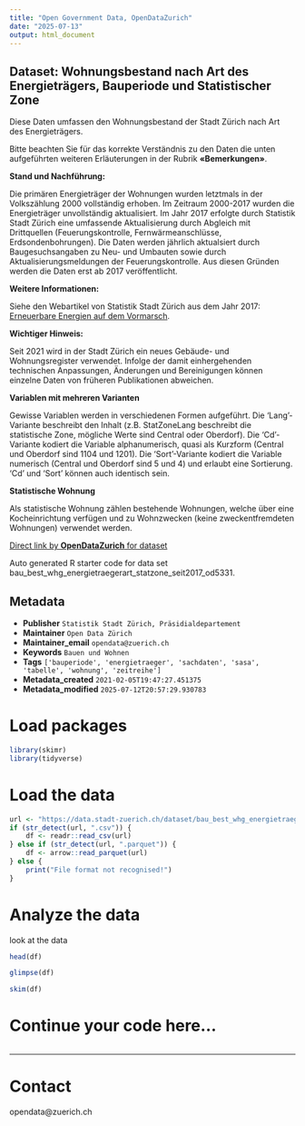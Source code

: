 ```yaml
---
title: "Open Government Data, OpenDataZurich"
date: "2025-07-13"
output: html_document
---
```


## Dataset: Wohnungsbestand nach Art des Energieträgers, Bauperiode und Statistischer Zone


Diese Daten umfassen den Wohnungsbestand der Stadt Zürich nach Art des Energieträgers. 

Bitte beachten Sie für das korrekte Verständnis zu den Daten die unten aufgeführten weiteren Erläuterungen in der Rubrik **«Bemerkungen»**.




**Stand und Nachführung:**

 Die primären Energieträger der Wohnungen wurden letztmals in der Volkszählung 2000 vollständig erhoben. Im Zeitraum 2000-2017 wurden die Energieträger unvollständig aktualisiert. Im Jahr 2017 erfolgte durch Statistik Stadt Zürich eine umfassende Aktualisierung durch Abgleich mit Drittquellen (Feuerungskontrolle, Fernwärmeanschlüsse, Erdsondenbohrungen). Die Daten werden jährlich aktualsiert durch Baugesuchsangaben zu Neu- und Umbauten sowie durch Aktualisierungsmeldungen der Feuerungskontrolle. Aus diesen Gründen werden die Daten erst ab 2017 veröffentlicht.
 

[]()

**Weitere Informationen:**

 Siehe den Webartikel von Statistik Stadt Zürich aus dem Jahr 2017: [Erneuerbare Energien auf dem Vormarsch](https://www.stadt-zuerich.ch/artikel/de/statistik-und-daten/2017-08-21_erneuerbare-energien-auf-dem-vormarsch.html).
 

[]()

**Wichtiger Hinweis:**

 Seit 2021 wird in der Stadt Zürich ein neues Gebäude- und Wohnungsregister verwendet. Infolge der damit einhergehenden technischen Anpassungen, Änderungen und Bereinigungen können einzelne Daten von früheren Publikationen abweichen.
 

[]()

**Variablen mit mehreren Varianten**


Gewisse Variablen werden in verschiedenen Formen aufgeführt. Die 'Lang'-Variante beschreibt den Inhalt (z.B. StatZoneLang beschreibt die statistische Zone, mögliche Werte sind Central oder Oberdorf). Die 'Cd'-Variante kodiert die Variable alphanumerisch, quasi als Kurzform (Central und Oberdorf sind 1104 und 1201). Die 'Sort'-Variante kodiert die Variable numerisch (Central und Oberdorf sind 5 und 4) und erlaubt eine Sortierung. 'Cd' und 'Sort' können auch identisch sein.


[]()

**Statistische Wohnung**


Als statistische Wohnung zählen bestehende Wohnungen, welche über eine Kocheinrichtung verfügen und zu Wohnzwecken (keine zweckentfremdeten Wohnungen) verwendet werden.


[]()



[Direct link by **OpenDataZurich** for dataset](https://data.stadt-zuerich.ch/dataset/bau_best_whg_energietraegerart_statzone_seit2017_od5331)

Auto generated R starter code for data set bau_best_whg_energietraegerart_statzone_seit2017_od5331.

## Metadata

- **Publisher** `Statistik Stadt Zürich, Präsidialdepartement`
- **Maintainer** `Open Data Zürich`
- **Maintainer_email** `opendata@zuerich.ch`
- **Keywords** `Bauen und Wohnen`
- **Tags** `['bauperiode', 'energietraeger', 'sachdaten', 'sasa', 'tabelle', 'wohnung', 'zeitreihe']`
- **Metadata_created** `2021-02-05T19:47:27.451375`
- **Metadata_modified** `2025-07-12T20:57:29.930783`


# Load packages

```r
library(skimr)
library(tidyverse)
```

# Load the data

```r
url <- "https://data.stadt-zuerich.ch/dataset/bau_best_whg_energietraegerart_statzone_seit2017_od5331/download/BAU533OD5331.csv"
if (str_detect(url, ".csv")) {
    df <- readr::read_csv(url)
} else if (str_detect(url, ".parquet")) {
    df <- arrow::read_parquet(url)
} else {
    print("File format not recognised!")
}
```

# Analyze the data

look at the data
```r
head(df)
```

```r
glimpse(df)
```

```r
skim(df)
```

# Continue your code here...

```r

```

------------------------------------------------------------------------

# Contact

opendata@zuerich.ch
